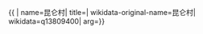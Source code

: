 {{ {{{1|PRC admin/showdata}}}|
name=昆仑村|
title=|
wikidata-original-name=昆仑村|
wikidata=q13809400|
arg={{{arg|}}}}}